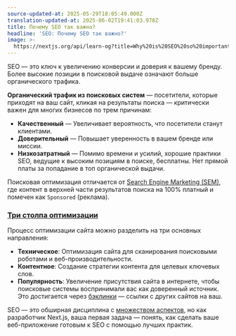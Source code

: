 ```yaml
---
source-updated-at: 2025-05-29T18:05:49.000Z
translation-updated-at: 2025-06-02T19:41:03.978Z
title: Почему SEO так важно?
headline: 'SEO: Почему SEO так важно?'
image: >-
  https://nextjs.org/api/learn-og?title=Why%20is%20SEO%20so%20important?&amp;chapter=1
---
```


SEO — это ключ к увеличению конверсии и доверия к вашему бренду. Более высокие позиции в поисковой выдаче означают больше органического трафика.

**Органический трафик из поисковых систем** — посетители, которые приходят на ваш сайт, кликая на результаты поиска — критически важен для многих бизнесов по трем причинам:

*   **Качественный** — Увеличивает вероятность, что посетители станут клиентами.
*   **Доверительный** — Повышает уверенность в вашем бренде или миссии.
*   **Низкозатратный** — Помимо времени и усилий, хорошие практики SEO, ведущие к высоким позициям в поиске, бесплатны. Нет прямой платы за попадание в топ органической выдачи.

Поисковая оптимизация отличается от [Search Engine Marketing (SEM)](https://learndigital.withgoogle.com/digitalgarage/course/promote-business-online/lesson/54), где контент в верхней части результатов поиска на 100% платный и помечен как `Sponsored` (реклама).

### [Три столпа оптимизации](#three-pillars-of-optimization)

Процесс оптимизации сайта можно разделить на три основных направления:

*   **Техническое**: Оптимизация сайта для сканирования поисковыми роботами и веб-производительности.
*   **Контентное**: Создание стратегии контента для целевых ключевых слов.
*   **Популярность**: Увеличение присутствия сайта в интернете, чтобы поисковые системы воспринимали вас как доверенный источник. Это достигается через [бэклинки](https://moz.com/learn/seo/backlinks) — ссылки с других сайтов на ваш.

SEO — это обширная дисциплина с [множеством аспектов](https://learningseo.io/), но как разработчик Next.js, ваша первая задача — понять, как сделать ваше веб-приложение готовым к SEO с помощью лучших практик.